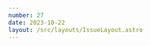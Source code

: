 ```yaml
---
number: 27
date: 2023-10-22
layout: /src/layouts/IssueLayout.astro
---
```



<Title title={`Issue ${frontmatter.number}`} date={frontmatter.date} />

<NewsletterSponsorSlot
  title="Put your mobile releases on autopilot."
  url="https://get.runway.team/get-started?utm_campaign%3DiOS%20CI%20Newsletter%26utm_medium%3Dweb%26utm_source%3DiOS%20CI%20Newsletter%20Issue%2027%26utm_content%3Doct_22_23"
  description="No more cat-herding, spreadsheets, or steady drip of manual busywork. Runway helps your team level up your release coordination and automation, from kickoff to release to rollout."
  image="/assets/sponsors/runway-alt.png"
/>

Hey everyone! 👋 Welcome to the **twenty-seventh issue** of the iOS CI Newsletter. Hope you've had a great couple of weeks!

This is the first issue I am **sending from Spain**, which is my new home as of last week. My partner and I made the decision to relocate to Spain after nine wonderful years in the UK, which meant that I had to **leave my role at the BBC** where I have learnt a lot and grown as an engineer and move on to a new adventure as an **iOS developer at [Glovo](https://glovoapp.com?utm_campaign%3DiOS%20CI%20Newsletter%26utm_medium%3Dweb%26utm_source%3DiOS%20CI%20Newsletter%20Issue%2027%26utm_content%3Doct_22_23)**.

I started the new job a few days ago and I will be working from their Barcelona offices, which I am super excited about. Alongside my day-to-day product work, I am also looking forward to making a positive impact and bringing my expertise to the table in the **CI/CD domain**.

If you are based in Barcelona, give me a shout and we'll meet up for a coffee ☕️. Now, let's get into it and see what's new in the iOS CI world!

## [💡 Adding an Info.plist file to a Swift executable](https://www.polpiella.dev/info-plist-swift-cli?utm_campaign%3DiOS%20CI%20Newsletter%26utm_medium%3Dweb%26utm_source%3DiOS%20CI%20Newsletter%20Issue%2027%26utm_content%3Doct_22_23)

I have recently discovered that you can **add information such as a bundle identifier** to a Swift command-line tool using an `Info.plist` file. The best thing is that you can do so by adding a section to the executable so that you can still ship it **as a single file**!

The process is fairly simple and works for both **Swift Package** and **Xcode project** executable targets.

## [⚠️ Xcode 15.0.1 still suffers from test performance](https://twitter.com/Dimillian/status/1714907618706170230?utm_campaign%3DiOS%20CI%20Newsletter%26utm_medium%3Dweb%26utm_source%3DiOS%20CI%20Newsletter%20Issue%2027%26utm_content%3Doct_22_23)

Earlier this week I came across this tweet from [Thomas Ricouard](https://twitter.com/Dimillian) where he shared that, despite Apple's 15.0.1 bug fix release to address the slow first runs of test suites, **the issue was still apparent**.

After reading the replies, it seems that some users are [no longer experiencing freezes and hangs but rather the tests now seem to run 2x slower than they used to do on Xcode 14](https://twitter.com/NachoSoto/status/1715031262589780323) 😱.

## [🪠 Automated memory leak detection on CI/CD](https://levelup.gitconnected.com/automating-memory-leak-detection-with-ci-integration-for-ios-380f08a55f0b?utm_campaign%3DiOS%20CI%20Newsletter%26utm_medium%3Dweb%26utm_source%3DiOS%20CI%20Newsletter%20Issue%2027%26utm_content%3Doct_22_23)

I thoroughly enjoyed reading this article by [Tuan Hoang](https://www.linkedin.com/in/tuan-hoang-b02025183) where he explains the **difference between memory leaks and retain cycles** and how tricky it is sometimes to identify leaks, even when using the memory debugger in Xcode.

What I love about this article is that [Tuan Hoang](http://www.linkedin.com/in/tuan-hoang-b02025183) went ahead and came up with an **automation process** that uses UI tests, Apple's leaks tool and a custom script that parses memgraphs to detect memory leaks 🤯.

## [🔐 1Password + CI/CD](https://blog.1password.com/1password-service-accounts?utm_campaign%3DiOS%20CI%20Newsletter%26utm_medium%3Dweb%26utm_source%3DiOS%20CI%20Newsletter%20Issue%2027%26utm_content%3Doct_22_23)

While this post is from earlier in the year, I only discovered that you can retrieve secrets from [1Password](https://twitter.com/1Password) directly from your CI/CD workflows last week. I have been a [1Password](https://twitter.com/1Password) user for a long time and I can't wait to try this out!

The amazing article by [Michael Carey](https://www.linkedin.com/in/michael-j-carey/) shows an example of how to use the feature in GitHub Actions, but there are many providers supported. If you'd like to see an example using [Codemagic](https://twitter.com/codemagicio), check out this great article by [Himesh Panchal](https://twitter.com/himesh_p).

## [📹 \[NSSpain\] Why CI/CD won't save your mobile team](https://vimeo.com/865678854?utm_campaign%3DiOS%20CI%20Newsletter%26utm_medium%3Dweb%26utm_source%3DiOS%20CI%20Newsletter%20Issue%2027%26utm_content%3Doct_22_23)

I enjoyed watching the video for [Gabriel Savit](https://twitter.com/GabrielSavit)'s talk at [NSSpain](https://twitter.com/NSSpain), where he goes through **numerous aviation-themed automation examples** and how **they apply to mobile teams**.

While CI/CD is a key factor to ensuring your team's success, **it won't be enough on its own**. There are several **other processes** and **automations** that need to be considered as [Gabriel](https://twitter.com/GabrielSavit) explains in his talk 👍.
